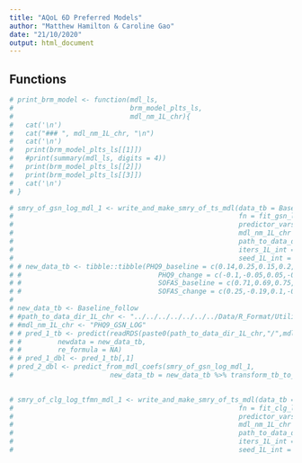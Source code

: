 ```yaml
---
title: "AQoL 6D Preferred Models"
author: "Matthew Hamilton & Caroline Gao"
date: "21/10/2020"
output: html_document
---
```



## Functions 
```r


# print_brm_model <- function(mdl_ls,
#                             brm_model_plts_ls,
#                             mdl_nm_1L_chr){
#   cat('\n') 
#   cat("### ", mdl_nm_1L_chr, "\n")
#   cat('\n') 
#   print(brm_model_plts_ls[[1]])
#   #print(summary(mdl_ls, digits = 4))
#   print(brm_model_plts_ls[[2]])
#   print(brm_model_plts_ls[[3]])
#   cat('\n')
# }


```

```r
# smry_of_gsn_log_mdl_1 <- write_and_make_smry_of_ts_mdl(data_tb = Baseline_follow,
#                                                        fn = fit_gsn_log_lnk,
#                                                        predictor_vars_nms_chr = c("PHQ9","SOFAS"),
#                                                        mdl_nm_1L_chr = "PHQ9_GSN_LOG",
#                                                        path_to_data_dir_1L_chr = "../../../../../../../Data/R_Format/Utility_Models",
#                                                        iters_1L_int = 4000L,
#                                                        seed_1L_int = 1000L)
# # new_data_tb <- tibble::tibble(PHQ9_baseline = c(0.14,0.25,0.15,0.2,0.11),
# #                                  PHQ9_change = c(-0.1,-0.05,0.05,-0.06,0.1),
# #                                  SOFAS_baseline = c(0.71,0.69,0.75,0.43,0.29),
# #                                  SOFAS_change = c(0.25,-0.19,0.1,-0.1,0.2))
# 
# new_data_tb <- Baseline_follow
# #path_to_data_dir_1L_chr <- "../../../../../../../Data/R_Format/Utility_Models"
# #mdl_nm_1L_chr <- "PHQ9_GSN_LOG"
# # pred_1_tb <- predict(readRDS(paste0(path_to_data_dir_1L_chr,"/",mdl_nm_1L_chr,".RDS")),
# #         newdata = new_data_tb,
# #         re_formula = NA)
# # pred_1_dbl <- pred_1_tb[,1]
# pred_2_dbl <- predict_from_mdl_coefs(smry_of_gsn_log_mdl_1,
#                        new_data_tb = new_data_tb %>% transform_tb_to_mdl_inp(predictor_vars_nms_chr = c("PHQ9","SOFAS")))
 
```

```r
# smry_of_clg_log_tfmn_mdl_1 <- write_and_make_smry_of_ts_mdl(data_tb = Baseline_follow,
#                                                        fn = fit_clg_log_tfmn,
#                                                        predictor_vars_nms_chr = c("PHQ9","SOFAS"),
#                                                        mdl_nm_1L_chr = "PHQ9_CLL_TFN",
#                                                        path_to_data_dir_1L_chr = "../../../../../../../Data/R_Format/Utility_Models",
#                                                        iters_1L_int = 4000L,
#                                                        seed_1L_int = 1000L)

```

